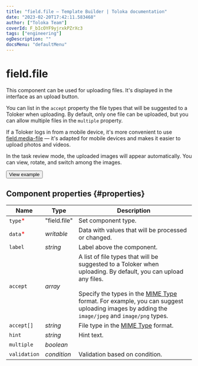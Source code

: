 ```yaml
---
title: "field.file — Template Builder | Toloka documentation"
date: "2023-02-20T17:42:11.583468"
author: ["Toloka Team"]
coverId: F_bIcOYF9yjrxkPZrXc3
tags: ["engineering"]
ogDescription: ""
docsMenu: "defaultMenu"
---
```



# field.file

This component can be used for uploading files. It's displayed in the interface as an upload button.

You can list in the `accept` property the file types that will be suggested to a Toloker when uploading. By default, only one file can be uploaded, but you can allow multiple files in the `multiple` property.

If a Toloker logs in from a mobile device, it's more convenient to use [field.media-file](/docs/template-builder/reference/field.media-file) — it's adapted for mobile devices and makes it easier to upload photos and videos.

In the task review mode, the uploaded images will appear automatically. You can view, rotate, and switch among the images.

<Button themeColor="light" view="default" size="l" type="link" url="https://ya.cc/t/W_WxIekd3tyzv6">View example</Button>

## Component properties {#properties}

**Name** | **Type** | **Description**
----- | ----- | -----
`type`<span style="color: red">\*</span> | "field.file" | Set component type.
`data`<span style="color: red">\*</span> | _writable_ | Data with values that will be processed or changed.
`label` | _string_ | Label above the component.
`accept` | _array_ | A list of file types that will be suggested to a Toloker when uploading. By default, you can upload any files.<br/><br/>Specify the types in the [MIME Type](https://developer.mozilla.org/en-US/docs/Web/HTTP/Basics_of_HTTP/MIME_types) format. For example, you can suggest uploading images by adding the `image/jpeg` and `image/png` types.
`accept[]` | _string_ | File type in the [MIME Type](https://developer.mozilla.org/en-US/docs/Web/HTTP/Basics_of_HTTP/MIME_types) format.
`hint` | _string_ | Hint text.
`multiple` | _boolean_ | <FieldFileTable1/>
`validation` | _condition_ | Validation based on condition.

<ContactSupport/>
